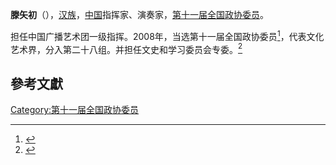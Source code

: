 '''滕矢初'''（{{bd|1947年|9月|}}），[[汉族|汉族]]，[[中华人民共和国|中国]]指挥家、演奏家，[[第十一届全国政协委员|第十一届全国政协委员]]。

担任中国广播艺术团一级指挥。2008年，当选第十一届全国政协委员<ref>{{cite news|title=第十一届全国政协委员名单|url=http://www.indaa.com.cn/zt/2009qglh/zxzs/200903/t20090303_127573.html|accessdate=2013-04-09|newspaper=新华社北京1月25日电 中国人民政治协商会议第十一届全国委员会委员名单(共2237人，2008年1月25日政协第十届全国委员会常务委员会第二十次会议通过)|date=2008年1月25日|deadurl=yes|archiveurl=https://web.archive.org/web/20130928014403/http://www.indaa.com.cn/zt/2009qglh/zxzs/200903/t20090303_127573.html|archivedate=2013年9月28日}}</ref>，代表文化艺术界，分入第二十八组。并担任文史和学习委员会专委。<ref>{{cite news|title=全国政协信息-滕矢初|url=http://www.cppcc.gov.cn/CMS/wylibary/showJcwyxtInfoWylibary.action?tabJcwyxt.guid=11W000979|accessdate=2013-04-11|newspaper=全国政协委员会|archive-date=2020-03-29|archive-url=https://web.archive.org/web/20200329064457/http://www.cppcc.gov.cn/CMS/wylibary/showJcwyxtInfoWylibary.action?tabJcwyxt.guid=11W000979|dead-url=no}}</ref>

==參考文獻==
{{reflist}}
{{中国政治人物小作品}}

[[Category:第十一届全国政协委员|Category:第十一届全国政协委员]]
